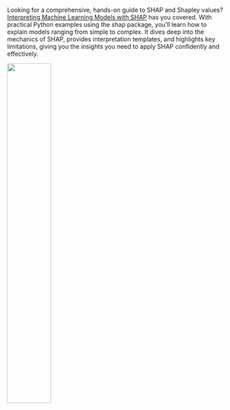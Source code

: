::: {.callout-tip}

::: {layout="[60,40]"}

Looking for a comprehensive, hands-on guide to SHAP and Shapley values?
[Interpreting Machine Learning Models with SHAP]((https://leanpub.com/shap)) has you covered.
With practical Python examples using the shap package, you'll learn how to explain models ranging from simple to complex.
It dives deep into the mechanics of SHAP, provides interpretation templates, and highlights key limitations, giving you the insights you need to apply SHAP confidently and effectively.

![](./images/cover-shap-book.jpg){width=45% fig-align="center"}

:::

:::

